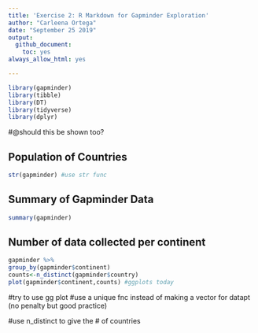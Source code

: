 ```yaml
---
title: 'Exercise 2: R Markdown for Gapminder Exploration'
author: "Carleena Ortega"
date: "September 25 2019"
output: 
  github_document:
    toc: yes
always_allow_html: yes

---
```


```r
library(gapminder)
library(tibble)
library(DT)
library(tidyverse)
library(dplyr)
```
#@should this be shown too?

## Population of Countries

```r
str(gapminder) #use str func
```

## Summary of Gapminder Data

```r
summary(gapminder)
```

## Number of data collected per continent
<!--from summary we can find the number of entries per continent and we can use this to make vectors -->
```r
gapminder %>%
group_by(gapminder$continent)
counts<-n_distinct(gapminder$country)
plot(gapminder$continent,counts) #ggplots today
```

<!--plot(cont,datapt)--> #try to use gg plot
#use a unique fnc instead of making a vector for datapt (no penalty but good practice)

#use n_distinct to give the # of countries

